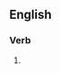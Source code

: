 {{also|re-introducing}}

==English==

===Verb===
{{head|en|present participle}}

# {{present participle of|reintroduce|lang=en|nocat=1}}